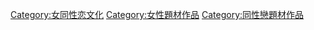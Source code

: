 [[Category:女同性恋文化|Category:女同性恋文化]]
[[Category:女性題材作品|Category:女性題材作品]]
[[Category:同性戀題材作品|Category:同性戀題材作品]]